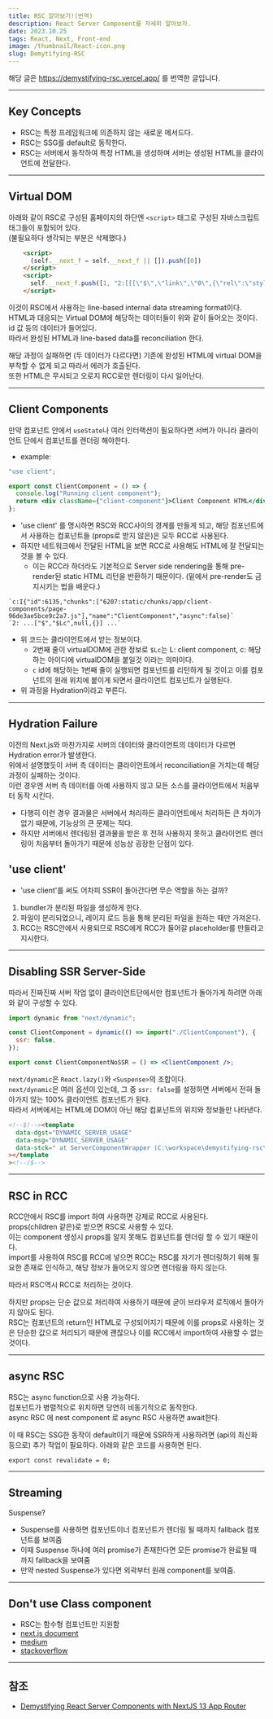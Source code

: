 ```yaml
---
title: RSC 알아보기!(번역)
description: React Server Component를 자세히 알아보자.
date: 2023.10.25
tags: React, Next, Front-end
image: /thumbnail/React-icon.png
slug: Demytifying-RSC
---
```


해당 글은 https://demystifying-rsc.vercel.app/ 를 번역한 글입니다.

---

## Key Concepts

- RSC는 특정 프레임워크에 의존하지 않는 새로운 메서드다.
- RSC는 SSG를 default로 동작한다.
- RSC는 서버에서 동작하여 특정 HTML을 생성하며 서버는 생성된 HTML을 클라이언트에 전달한다.

---

## Virtual DOM

아래와 같이 RSC로 구성된 홈페이지의 하단엔 `<script>` 태그로 구성된 자바스크립트 태그들이 포함되어 있다.  
(불필요하다 생각되는 부분은 삭제했다.)

```HTML
	<script>
      (self.__next_f = self.__next_f || []).push([0])
    </script>
    <script>
      self.__next_f.push([1, "2:[[[\"$\",\"link\",\"0\",{\"rel\":\"stylesheet\",\"href\":\"/_next/static/css/77f8f57adc6c0157.css\",\"precedence\":\"next\"}]],[\"$\",\"$L4\",null,{\"buildId\":\"q_Y0XmaURTuu7dMa1dYrf\",\"assetPrefix\":\"\",\"initialCanonicalUrl\":\"/static-content/2/\",\"initialTree\":[\"\",{\"children\":[\"static-content\",{\"children\":[\"2\",{\"children\":[\"__PAGE__\",{}]}]}]},\"$undefined\",\"$undefined\",true],\"initialHead\":[\"$L5\",null],\"globalErrorComponent\":\"$6\",\"notFound\":[\"$\",\"html\",null,{\"lang\":\"en\",\"children\":[[\"$\",\"head\",null,{\"children\":[\"$\",\"$L7\",null,{\"id\":\"watcher\",\"src\":\"/RSCObserver.js\",\"strategy\":\"beforeInteractive\"}]}],[\"$\",\"body\",null,{\"children\":[[\"$\",\"div\",null,{\"className\":\"page-info\",\"children\":[\"/layout.js\",\" \",null,\" @ \",1688734135567,\" \",[\"$\",\"$L8\",null,{\"href\":\"/\",\"children\":\"[Home]\",\"prefetch\":false}]]}],[\"$L9\",[],\"404\"]]}]]}],\"asNotFound\":false,\"children\":[[\"$\",\"html\",null,{\"lang\":\"en\",\"children\":[[\"$\",\"head\",null,{\"children\":[\"$\",\"$L7\",null,{\"id\":\"watcher\",\"src\":\"/RSCObserver.js\",\"strategy\":\"beforeInteractive\"}]}],[\"$\",\"body\",null,{\"children\":[[\"$\",\"div\",null,{\"className\":\"page-info\",\"children\":[\"/layout.js\",\" \",null,\" @ \",1688734135567,\" \",[\"$\",\"$L8\",null,{\"href\":\"/\",\"children\":\"[Home]\",\"prefetch\":false}]]}],[\"$\",\"$La\",null,{\"parallelRouterKey\":\"children\",\"segmentPath\":[\"children\"],\"error\":\"$undefined\",\"errorStyles\":\"$undefined\",\"loading\":\"$undefined\",\"loadingStyles\":\"$undefined\",\"hasLoading\":false,\"template\":[\"$\",\"$Lb\",null,{}],\"templateStyles\":\"$undefined\",\"notFound\":\"404\",\"notFoundStyles\":[],\"childProp\":{\"current\":[\"$\",\"$La\",null,{\"parallelRouterKey\":\"children\",\"segmentPath\":[\"children\",\"static-content\",\"children\"],\"error\":\"$undefined\",\"errorStyles\":\"$undefined\",\"loading\":\"$undefined\",\"loadingStyles\":\"$undefined\",\"hasLoading\":false,\"template\":[\"$\",\"$Lb\",null,{}],\"templateStyles\":\"$undefined\",\"notFound\":\"$undefined\",\"notFoundStyles\":\"$undefined\",\"childProp\":{\"current\":[\"$\",\"$La\",null,{\"parallelRouterKey\":\"children\",\"segmentPath\":[\"children\",\"static-content\",\"children\",\"2\",\"children\"],\"error\":\"$undefined\",\"errorStyles\":\"$undefined\",\"loading\":\"$undefined\",\"loadingStyles\":\"$undefined\",\"hasLoading\":false,\"template\":[\"$\",\"$Lb\",null,{}],\"templateStyles\":\"$undefined\",\"notFound\":\"$undefined\",\"notFoundStyles\":\"$undefined\",\"childProp\":{\"current\":[[[\"$\",\"h2\",null,{\"children\":\"Virtual DOM\"}],[\"$\",\"p\",null,{\"children\":[\"If you \",[\"$\",\"span\",null,{\"dangerouslySetInnerHTML\":{\"__html\":\"\u003ca href=\\\"#\\\" onClick=\\\"this.href='/view-source'+location.pathname+''\\\" class=\\\"view-source\\\" target=\\\"_blank\\\"\u003eView Source\u003c/a\u003e\"}}],\" of this page, you'll see the javascript at the bottom contains script tags that contain an encoded form of this content:\"]}],[\"$\",\"$Lc\",null,{\"inline\":true,\"filter\":\"$d\"}],[\"$\",\"p\",null,{\"children\":\"This is React's new line-based internal data streaming format.\"}],[\"$\",\"p\",null,{\"children\":\"The content is pushed into an array to be processed and split by newlines, which results in the content above, which is the raw React streaming data format.\"}],[\"$\",\"h3\",null,{\"children\":\"What Is It?\"}],[\"$\",\"p\",null,{\"children\":\"It's a compact string representation of the virtual DOM, with abbreviations, internal references, and characters with encoded special meanings.\"}],[\"$\",\"h3\",null,{\"children\":\"Why is it needed?\"}],[\"$\",\"ul\",null,{\"children\":[[\"$\",\"li\",null,{\"children\":[\"It contains a Virtual DOM representation of the static page that was generated. \",[\"$\",\"i\",null,{\"children\":\"(See the box below for an expanded view of the Virtual DOM of the generated page)\"}]]}],[\"$\",\"li\",null,{\"children\":\"If there are client (browser) React components, it needs to know where to insert them at run-time\"}],[\"$\",\"li\",null,{\"children\":\"When routing happens, only the modified parts of the page will be updated (we'll see this later), so it needs to have a virtual representation of the page to dynamically update the DOM\"}]]}],[\"$\",\"h3\",null,{\"children\":\"Current Mental Model\"}],[\"$\",\"p\",null,{\"children\":[\"$\",\"img\",null,{\"src\":\"/mental-model-2.png\"}]}],[\"$\",\"h3\",null,{\"children\":\"A few notes about this format\"}],[\"$\",\"ul\",null,{\"children\":[[\"$\",\"li\",null,{\"children\":\"Lines are separated with a \\\\n, so this is a line-based format, not JSON, for example\"}],[\"$\",\"li\",null,{\"children\":\"The content is actually split into chunks in the source and pushed into an array inside script tags. The above format is only visible after combining the pieces and splitting on \\\\n\"}],[\"$\",\"li\",null,{\"children\":\"Each line is in the format \\\"ID:TYPE?JSON\\\"\"}],[\"$\",\"li\",null,{\"children\":\"This data format is not documented anywhere!\"}],[\"$\",\"li\",null,{\"children\":\"The exact format has been seen to change between React canary releases, so it's a moving target.\"}],[\"$\",\"li\",null,{\"children\":\"Lines can contain references to other lines by using $ID or $LID (ex: $2 or $L2) in their content\"}],[\"$\",\"li\",null,{\"children\":\"This format is considered \\\"internal\\\" to React and is not meant for human consumption. You do not need to know how it works to make apps with RSC. But it's useful to see what is happening behind the scenes.\"}],[\"$\",\"li\",null,{\"children\":[\"The \",[\"$\",\"a\",null,{\"href\":\"https://rsc-parser.vercel.app/\",\"target\":\"_blank\",\"children\":\"RSC Parser\"}],\" is a tool built by Alvar Lagerl철f that explores this format.\"]}]]}],[\"$\",\"h3\",null,{\"children\":\"Virtual DOM Detailed View\"}],[\"$\",\"p\",null,{\"children\":\"This is React's internal representation of the current page/DOM structure. If it needs to update the page, it can compare what it wants with what it knows is there, and perform an efficient update to the DOM.\"}],[\"$\",\"p\",null,{\"children\":\"You can see all the visible content on this page within this Virtual DOM.\"}],[\"$\",\"$Lc\",null,{\"inline\":true,\"filter\":\"$e\"}],[\"$\",\"h3\",null,{\"children\":\"Virtual DOM Reconciliation\"}],[\"$\",\"p\",null,{\"children\":\"When the page loads, React does a reconciliation between the Virtual DOM that it thinks represents the page, and the actual static DOM that the server returned. If any differences are found, it throws a console error. This is because it won't be able to accurately update the DOM if it doesn't have the correct structure representation. We will explore why this could happen in just a bit.\"}],[\"$\",\"p\",null,{\"children\":[\"$\",\"img\",null,{\"src\":\"/mental-model-3.png\"}]}],[\"$\",\"p\",null,{\"children\":[\"$\",\"a\",null,{\"className\":\"button\",\"href\":\"/client-components/\",\"children\":\"Integrating Client Components\"}]}]],null],\"segment\":\"__PAGE__\"},\"styles\":[[\"$\",\"link\",\"0\",{\"rel\":\"stylesheet\",\"href\":\"/_next/static/css/b206048fcfbdc57f.css\",\"precedence\":\"next\"}]]}],\"segment\":\"2\"},\"styles\":[]}],\"segment\":\"static-content\"},\"styles\":[]}]]}]]}],null]}]]\n"])
    </script>
```

이것이 RSC에서 사용하는 line-based internal data streaming format이다.  
HTML과 대응되는 Virtual DOM에 해당하는 데이터들이 위와 같이 들어오는 것이다.  
id 값 등의 데이터가 들어있다.  
따라서 완성된 HTML과 line-based data를 reconciliation 한다.

해당 과정이 실패하면 (두 데이터가 다르다면) 기존에 완성된 HTML에 virtual DOM을 부착할 수 없게 되고 따라서 에러가 호출된다.  
또한 HTML은 무시되고 오로지 RCC로만 렌더링이 다시 일어난다.

---

## Client Components

만약 컴포넌트 안에서 `useState`나 여러 인터랙션이 필요하다면 서버가 아니라 클라이언트 단에서 컴포넌트를 렌더링 해야한다.

- example:

```jsx
"use client";

export const ClientComponent = () => {
  console.log("Running client component");
  return <div className={"client-component"}>Client Component HTML</div>;
};
```

- 'use client' 를 명시하면 RSC와 RCC사이의 경계를 만들게 되고, 해당 컴포넌트에서 사용하는 컴포넌트들 (props로 받지 않은)은 모두 RCC로 사용된다.
- 하지만 네트워크에서 전달된 HTML을 보면 RCC로 사용해도 HTML에 잘 전달되는 것을 볼 수 있다.
  - 이는 RCC라 하더라도 기본적으로 Server side rendering을 통해 pre-render된 static HTML 리턴을 반환하기 때문이다. (밑에서 pre-render도 금지시키는 법을 배운다.)

```shell
`c:I{"id":6135,"chunks":["6207:static/chunks/app/client-components/page-96de3ae5bce9c2a7.js"],"name":"ClientComponent","async":false}`
`2: ...["$","$Lc",null,{}] ...`
```

- 위 코드는 클라이언트에서 받는 정보이다.
  - 2번째 줄이 virtualDOM에 관한 정보로 `$Lc`는 L: client component, c: 해당하는 아이디에 virtualDOM을 붙일것 이라는 의미이다.
  - `c` id에 해당하는 1번째 줄이 실행되면 컴포넌트를 리턴하게 될 것이고 이를 컴포넌트의 원래 위치에 붙이게 되면서 클라이언트 컴포넌트가 실행된다.
- 위 과정을 Hydration이라고 부른다.

---

## Hydration Failure

이전의 Next.js와 마찬가지로 서버의 데이터와 클라이언트의 데이터가 다르면 Hydration error가 발생한다.  
위에서 설명했듯이 서버 측 데이터는 클라이언트에서 reconciliation을 거치는데 해당 과정이 실패하는 것이다.  
이런 경우엔 서버 측 데이터를 아예 사용하지 않고 모든 소스를 클라이언트에서 처음부터 동작 시킨다.

- 다행히 이런 경우 결과물은 서버에서 처리하든 클라이언트에서 처리하든 큰 차이가 없기 때문에, 기능상의 큰 문제는 적다.
- 하지만 서버에서 렌더링된 결과물을 받은 후 전혀 사용하지 못하고 클라이언트 렌더링이 처음부터 돌아가기 때문에 성능상 굉장한 단점이 있다.

## 'use client'

- 'use client'를 써도 어차피 SSR이 돌아간다면 무슨 역할을 하는 걸까?

1. bundler가 분리된 파일을 생성하게 한다.
2. 파일이 분리되었으니, 레이지 로드 등을 통해 분리된 파일을 원하는 때만 가져온다.
3. RCC는 RSC안에서 사용되므로 RSC에게 RCC가 들어갈 placeholder를 만들라고 지시한다.

---

## Disabling SSR Server-Side

따라서 진짜진짜 서버 작업 없이 클라이언트단에서만 컴포넌트가 돌아가게 하려면 아래와 같이 구성할 수 있다.

```jsx
import dynamic from "next/dynamic";

const ClientComponent = dynamic(() => import("./ClientComponent"), {
  ssr: false,
});

export const ClientComponentNoSSR = () => <ClientComponent />;
```

`next/dynamic`은 `React.lazy()`와 `<Suspense>`의 조합이다.  
`next/dynamic`은 여러 옵션이 있는데, 그 중 `ssr: false`를 설정하면 서버에서 전혀 돌아가지 않는 100% 클라이언트 컴포넌트가 된다.  
따라서 서버에서는 HTML에 DOM이 아닌 해당 컴포넌트의 위치와 정보들만 나타낸다.

```html
<!--$!--><template
  data-dgst="DYNAMIC_SERVER_USAGE"
  data-msg="DYNAMIC_SERVER_USAGE"
  data-stck=" at ServerComponentWrapper (C:\workspace\demystifying-rsc\node_modules\next\dist\server\app-render\create-server-components-renderer.js:78:31) at InsertedHTML (C:\workspace\demystifying-rsc\node_modules\next\dist\server\app-render\app-render.js:835:33)"
></template
><!--/$-->
```

---

## RSC in RCC

RCC안에서 RSC를 import 하여 사용하면 강제로 RCC로 사용된다.  
props(children 같은)로 받으면 RSC로 사용할 수 있다.  
이는 component 생성시 props를 알지 못해도 컴포넌트를 렌더링 할 수 있기 때문이다.  
import를 사용하여 RSC를 RCC에 넣으면 RCC는 RSC를 자기가 렌더링하기 위해 필요한 존재로 인식하고, 해당 정보가 들어오지 않으면 렌더링을 하지 않는다.

따라서 RSC역시 RCC로 처리하는 것이다.

하지만 props는 단순 값으로 처리하여 사용하기 때문에 굳이 브라우저 로직에서 돌아가지 않아도 된다.  
RSC는 컴포넌트의 return인 HTML로 구성되어지기 때문에 이를 props로 사용하는 것은 단순한 값으로 처리되기 때문에 괜찮으나 이를 RCC에서 import하여 사용할 수 없는 것이다.

---

## async RSC

RSC는 async function으로 사용 가능하다.  
컴포넌트가 병렬적으로 위치하면 당연히 비동기적으로 동작한다.  
async RSC 에 nest component 로 async RSC 사용하면 await한다.

이 때 RSC는 SSG한 동작이 default이기 때문에 SSR하게 사용하려면 (api의 최신화 등으로) 추가 작업이 필요하다.
아래와 같은 코드를 사용하면 된다.

```tsx
export const revalidate = 0;
```

---

## Streaming

Suspense?

- Suspense를 사용하면 컴포넌트이너 컴포넌트가 렌더링 될 때까지 fallback 컴포넌트를 보여줌
- 이때 Suspense 하나에 여러 promise가 존재한다면 모든 promise가 완료될 때 까지 fallback을 보여줌
- 만약 nested Suspense가 있다면 외곽부터 원래 component를 보여줌.

---

## Don't use Class component

- RSC는 함수형 컴포넌트만 지원함
- [next.js document](https://nextjs.org/docs/messages/class-component-in-server-component)
- [medium](https://medium.com/@joydeep1701/better-react-with-hooks-d429235af183)
- [stackoverflow](https://stackoverflow.com/questions/36097965/when-to-use-es6-class-based-react-components-vs-functional-es6-react-components)

---

## 참조

- [Demystifying React Server Components with NextJS 13 App Router](https://demystifying-rsc.vercel.app/)

